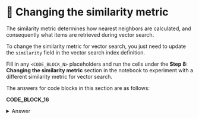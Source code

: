 # 👐 Changing the similarity metric

The similarity metric determines how nearest neighbors are calculated, and consequently what items are retrieved during vector search.

To change the similarity metric for vector search, you just need to update the `similarity` field in the vector search index definition.

Fill in any `<CODE_BLOCK_N>` placeholders and run the cells under the **Step 8: Changing the similarity metric** section in the notebook to experiment with a different similarity metric for vector search.

The answers for code blocks in this section are as follows:

**CODE_BLOCK_16**

<details>
<summary>Answer</summary>
<div>

```json
{
    "name": ATLAS_VECTOR_SEARCH_INDEX_NAME,
    "type": "vectorSearch",
    "definition": {
        "fields": [
            {
                "type": "vector",
                "path": "embedding",
                "numDimensions": 512,
                "similarity": "dotProduct",
            },
        ]
    },
}
```

</div>
</details>